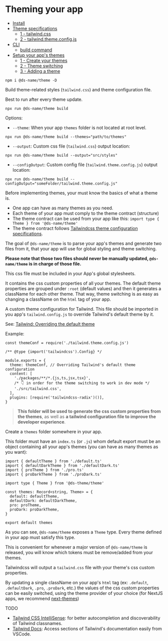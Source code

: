 

<Meta title="Theming your app" />

# Theming your app

- [Install](#install)
- [Theme specifications](#theme-specifications)
  - [1 - tailwind.css](#1--tailwindcss)
  - [2 - tailwind.theme.config.js](--tailwindthemeconfcjs)
- [CLI](#cli)
  - [build command](#build-command)
- [Setup your app's themes](#setup-your-apps-themes)
  - [1 - Create your themes](#1--create-your-themes)
  - [2 - Theme switching](#1--create-your-themes)
  - [3 - Adding a theme](#3--adding-a-theme)

<StoryHeading label="Install" />

```
npm i @ds-name/theme -D
```

<StoryHeading label="CLI" />

<StoryHeading label="build command" heading="h3" />

Build theme-related styles (`tailwind.css`) and theme configuration file.

Best to run after every theme update.

```
npx run @ds-name/theme build
```

Options:

- `--theme`: When your app `themes` folder is not located at root level.

```
npx run @ds-name/theme build --themes="path/to/themes"
```

- `--output`: Custom css file (`tailwind.css`) output location:

```
npx run @ds-name/theme build --output="src/styles"
```

- `--configOutput`: Custom config file (`tailwind.theme.config.js`) output location:

```
npx run @ds-name/theme build --configOutput="someFolder/tailwind.theme.config.js"
```

<StoryHeading label="Theme specifications" />

Before implementing themes, your must know the basics of what a theme is.

- One app can have as many themes as you need.
- Each theme of your app must comply to the theme contract (structure)
- The theme contract can be used from your app like this: `import type { Theme } from '@ds-name/theme'`
- The theme contract follows [Tailwindcss theme configuration specifications](https://tailwindcss.com/docs/theme#configuration-reference).

The goal of `@ds-name/theme` is to parse your app's themes and generate two files from it, that your app will use for global styling and theme switching.

**Please note that those two files should never be manually updated, `@ds-name/theme` is in charge of those file.**

<StoryHeading label="1 - tailwind.css" heading="h3" />

This css file must be included in your App's global stylesheets.

It contains the css custom properties of all your themes. The default theme properties are grouped under `:root` (default values) and then it generates a className for each other theme. That way, theme switching is as easy as changing a className on the `html` tag of your app.

<StoryHeading label="2 - tailwind.theme.config.js" heading="h3" />

A custom theme configuration for Tailwind. This file should be imported in you app's `tailwind.config.js` to override Tailwind's default theme by it.

See: [Tailwind: Overriding the default theme](https://tailwindcss.com/docs/theme#overriding-the-default-theme)

Example:

```
const themeConf = require('./tailwind.theme.config.js')

/** @type {import('tailwindcss').Config} */

module.exports = {
  theme: themeConf, // Overriding Tailwind's default theme configuration
  content: [
    './packages/**/*.{js,ts,jsx,tsx}',
    /* 👇 in order for the theme switching to work in dev mode */
    './src/tailwind.css',
  ],
  plugins: [require('tailwindcss-radix')()],
}

```

<StoryHeading label="Setup your app's themes" />

<StoryHeading label="1 - Create your themes" heading="h3" />

> **This folder will be used to generate the css custom properties from the themes**, as well as **a tailwind configuration file to improve the developer experience**.

Create a `themes` folder somewhere in your app.

This folder must have an `index.ts` (or `.js`) whom default export must be an object containing all your app's themes (you can have as many themes as you want):

```
import { defaultTheme } from './default.ts'
import { defaultDarkTheme } from './defaultDark.ts'
import { proTheme } from './pro.ts'
import { proDarkTheme } from './proDark.ts'

import type { Theme } from '@ds-theme/theme'

const themes: Record<string, Theme> = {
  default: defaultTheme,
  defaultDark: defaultDarkTheme,
  pro: proTheme,
  proDark: proDarkTheme,
}

export default themes

```

As you can see, `@ds-name/theme` exposes a `Theme` type. Every theme defined in your app must satisfy this type.

This is convenient for whenever a major version of `@ds-name/theme` is released, you will know which tokens must be remove/added from your themes.

<StoryHeading label="2 - Theme switching" heading="h3" />

Tailwindcss will output a `tailwind.css` file with your theme's css custom properties.

By updating a single className on your app's `html` tag (ex: `.default`, `.defaultDark`, `.pro`, `.proDark`, etc.) the values of the css custom properties can be easily switched,
using the theme provider of your choice (for NextJS apps, we recommend [next-themes](https://github.com/pacocoursey/next-themes))

<StoryHeading label="3 - Adding a theme" heading="h3" />

TODO

<StoryHeading label="Developer experience" />

<StoryHeading label="1 - VSCode extensions" heading="h3" />

- [Tailwind CSS IntelliSense](https://tailwindcss.com/docs/editor-setup#intelli-sense-for-vs-code): for better autocompletion and discoverability of Tailwind classnames.
- [Tailwind Docs](https://marketplace.visualstudio.com/items?itemName=austenc.tailwind-docs): Access sections of Tailwind's documentation easily from VSCode.
